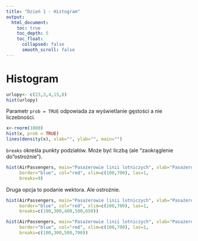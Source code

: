```yaml
---
title: "Dzień 1 - Histogram"
output:
  html_document:
    toc: true
    toc_depth: 5
    toc_float:
      collapsed: false
      smooth_scroll: false
---
```

<style type="text/css">
.title {
  display: none;
}

.table {
    width:70%;
}

#getting-started img {
  margin-right: 10px;
}

</style>



# Histogram

```r
urlopy<- c(23,3,4,15,8)
hist(urlopy)
```

Parametr `prob = TRUE` odpowiada za wyświetlanie gęstości a nie liczebności.

```r
x<-rnorm(1000)
hist(x, prob = TRUE)
lines(density(x), xlab="", ylab="", main="")
```

`breaks` określa punkty podziałów. Może być liczbą (ale "zaokrąglenie do "ostrożnie").
```r
hist(AirPassengers, main="Pasażerowie linii lotniczych", xlab="Pasażerowie", 
     border="blue", col="red", xlim=c(100,700), las=1, 
     breaks=9)
```

Druga opcja to podanie wektora. Ale ostrożnie. 

```r
hist(AirPassengers, main="Pasażerowie linii lotniczych", xlab="Pasażerowie", 
     border="blue", col="red", xlim=c(100,700), las=1, 
     breaks=c(100,300,400,500,650))
```

```r
hist(AirPassengers, main="Pasażerowie linii lotniczych", xlab="Pasażerowie", 
     border="blue", col="red", xlim=c(100,700), las=1, 
     breaks=c(100,300,500,700))
```